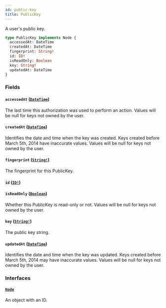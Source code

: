```yaml
---
id: public-key
title: PublicKey
---
```


A user's public key.

```graphql
type PublicKey implements Node {
  accessedAt: DateTime
  createdAt: DateTime
  fingerprint: String!
  id: ID!
  isReadOnly: Boolean
  key: String!
  updatedAt: DateTime
}
```

### Fields

#### `accessedAt` ([`DateTime`](/docs/api/scalars/date-time))

The last time this authorization was used to perform an action. Values will be null for keys not owned by the user.

#### `createdAt` ([`DateTime`](/docs/api/scalars/date-time))

Identifies the date and time when the key was created. Keys created before
March 5th, 2014 have inaccurate values. Values will be null for keys not owned by the user.

#### `fingerprint` ([`String!`](/docs/api/scalars/string))

The fingerprint for this PublicKey.

#### `id` ([`ID!`](/docs/api/scalars/id))

#### `isReadOnly` ([`Boolean`](/docs/api/scalars/boolean))

Whether this PublicKey is read-only or not. Values will be null for keys not owned by the user.

#### `key` ([`String!`](/docs/api/scalars/string))

The public key string.

#### `updatedAt` ([`DateTime`](/docs/api/scalars/date-time))

Identifies the date and time when the key was updated. Keys created before
March 5th, 2014 may have inaccurate values. Values will be null for keys not
owned by the user.

### Interfaces

#### [`Node`](/docs/api/interfaces/node)

An object with an ID.

